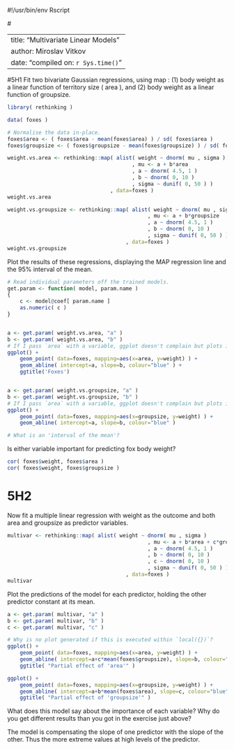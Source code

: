 #!/usr/bin/env Rscript


#<!---
library(rmarkdown)
argv <- commandArgs(trailingOnly=FALSE)
fname <- sub("--file=", "", argv[grep("--file=", argv)])
render(fname, output_format="pdf_document")
quit(status=0)
#-->


---
title: "Multivariate Linear Models"
author: Miroslav Vitkov
date: "compiled on: `r Sys.time()`"
---


#5H1
Fit two bivariate Gaussian regressions, using map : (1) body weight as a linear function of territory size ( area ), and (2) body weight as a linear function of groupsize.
```r
library( rethinking )
```

```r
data( foxes )

# Normalise the data in-place.
foxes$area <- ( foxes$area - mean(foxes$area) ) / sd( foxes$area )
foxes$groupsize <- ( foxes$groupsize - mean(foxes$groupsize) ) / sd( foxes$groupsize )

weight.vs.area <- rethinking::map( alist( weight ~ dnorm( mu , sigma )
                                        , mu <- a + b*area
                                        , a ~ dnorm( 4.5, 1 )
                                        , b ~ dnorm( 0, 10 )
                                        , sigma ~ dunif( 0, 50 ) )
                                 , data=foxes )
weight.vs.area

weight.vs.groupsize <- rethinking::map( alist( weight ~ dnorm( mu , sigma )
                                             , mu <- a + b*groupsize
                                             , a ~ dnorm( 4.5, 1 )
                                             , b ~ dnorm( 0, 10 )
                                             , sigma ~ dunif( 0, 50 ) )
                                      , data=foxes )
weight.vs.groupsize
```

Plot the results of these regressions, displaying the MAP regression line and the 95% interval of the mean.
```r
# Read individual parameters off the trained models.
get.param <- function( model, param.name )
{
    c <- model@coef[ param.name ]
    as.numeric( c )
}


a <- get.param( weight.vs.area, "a" )
b <- get.param( weight.vs.area, "b" )
# If I pass `area` with a variable, ggplot doesn't complain but plots it as 0!
ggplot() +
    geom_point( data=foxes, mapping=aes(x=area, y=weight) ) +
    geom_abline( intercept=a, slope=b, colour="blue" ) +
    ggtitle('Foxes')


a <- get.param( weight.vs.groupsize, "a" )
b <- get.param( weight.vs.groupsize, "b" )
# If I pass `area` with a variable, ggplot doesn't complain but plots it as 0!
ggplot() +
    geom_point( data=foxes, mapping=aes(x=groupsize, y=weight) ) +
    geom_abline( intercept=a, slope=b, colour="blue" )

# What is an 'interval of the mean'?
```

Is either variable important for predicting fox body weight?
```r
cor( foxes$weight, foxes$area )
cor( foxes$weight, foxes$groupsize )
```

# 5H2
Now fit a multiple linear regression with weight as the outcome and both area and groupsize as predictor variables.
```r
multivar <- rethinking::map( alist( weight ~ dnorm( mu , sigma )
                                             , mu <- a + b*area + c*groupsize
                                             , a ~ dnorm( 4.5, 1 )
                                             , b ~ dnorm( 0, 10 )
                                             , c ~ dnorm( 0, 10 )
                                             , sigma ~ dunif( 0, 50 ) )
                                      , data=foxes )
multivar
```

Plot the predictions of the model for each predictor, holding the other predictor constant at its mean.
```r
a <- get.param( multivar, "a" )
b <- get.param( multivar, "b" )
c <- get.param( multivar, "c" )

# Why is no plot generated if this is executed within `local({})`?
ggplot() +
    geom_point( data=foxes, mapping=aes(x=area, y=weight) ) +
    geom_abline( intercept=a+c*mean(foxes$groupsize), slope=b, colour="blue" ) +
    ggtitle( "Partial effect of 'area'" )

ggplot() +
    geom_point( data=foxes, mapping=aes(x=groupsize, y=weight) ) +
    geom_abline( intercept=a+b*mean(foxes$area), slope=c, colour="blue" ) + 
    ggtitle( "Partial effect of 'groupsize'" )
```

What does this model say about the importance of each variable?
Why do you get different results than you got in the exercise just above?

\par

The model is compensating the slope of one predictor with the slope of the other.
Thus the more extreme values at high levels of the predictor.
